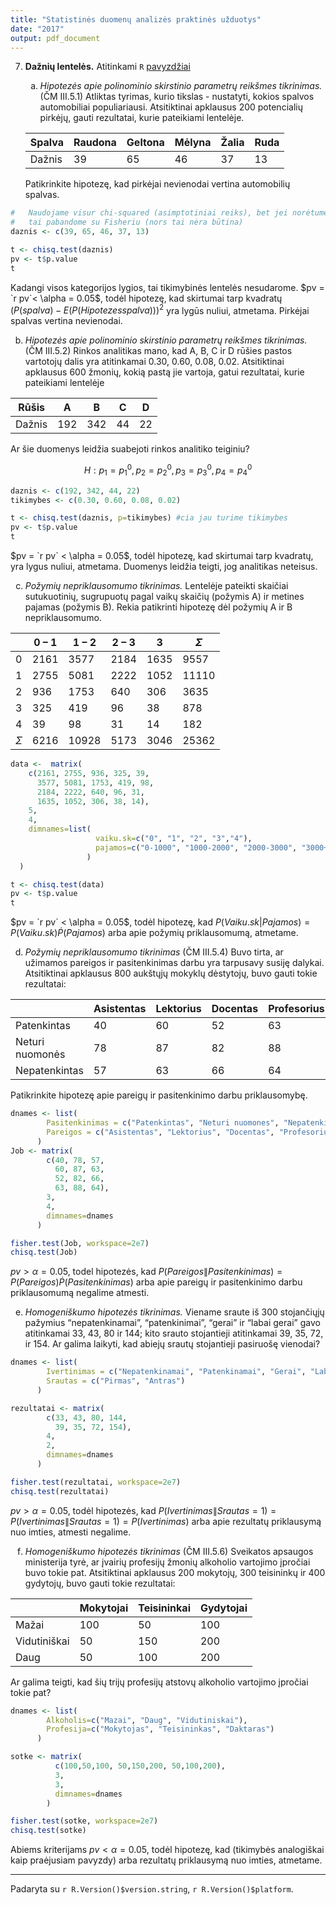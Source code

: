 ```yaml
---
title: "Statistinės duomenų analizės praktinės užduotys"
date: "2017"
output: pdf_document
---
```


7. __Dažnių lentelės.__ Atitinkami `R` [pavyzdžiai](http://www.cookbook-r.com/Statistical_analysis/Frequency_tests/)

   (a) _Hipotezės apie polinominio skirstinio parametrų reikšmes tikrinimas._
   (ČM III.5.1) Atliktas tyrimas, kurio tikslas - nustatyti, kokios spalvos
   automobiliai populiariausi. Atsitiktinai apklausus 200 potencialių pirkėjų,
   gauti rezultatai, kurie pateikiami lentelėje.

   | Spalva | Raudona | Geltona | Mėlyna | Žalia | Ruda |
   |--------|---------|---------|--------|-------|------|
   | Dažnis | 39      | 65      | 46     | 37    | 13   |

   Patikrinkite hipotezę, kad pirkėjai nevienodai vertina automobilių spalvas.

```r
#   Naudojame visur chi-squared (asimptotiniai reiks), bet jei norėtumėm tiksliai
#   tai pabandome su Fisheriu (nors tai nėra būtina)
daznis <- c(39, 65, 46, 37, 13)

t <- chisq.test(daznis)
pv <- t$p.value
t
```

   Kadangi visos kategorijos lygios, tai tikimybinės lentelės nesudarome.
   $pv = `r pv`< \alpha = 0.05$, todėl hipotezę, kad skirtumai tarp kvadratų
   $(P(spalva) - E(P(Hipotezes spalva)))^2$ yra lygūs nuliui, atmetama. Pirkėjai
   spalvas vertina nevienodai.

   (b) _Hipotezės apie polinominio skirstinio parametrų reikšmes tikrinimas._
   (ČM III.5.2) Rinkos analitikas mano, kad A, B, C ir D rūšies pastos vartotojų
   dalis yra atitinkamai 0.30, 0.60, 0.08, 0.02. Atsitiktinai apklausus 600
   žmonių, kokią pastą jie vartoja, gatui rezultatai, kurie pateikiami lentelėje

   | Rūšis  |  A  |  B  |  C  |  D  |
   |--------|-----|-----|-----|-----|
   | Dažnis | 192 | 342 |  44 |  22 |

   Ar šie duomenys leidžia suabejoti rinkos analitiko teiginiu?

   $$H: p_1 = p^0_1, p_2 = p^0_2, p_3 = p^0_3, p_4 = p^0_4$$

```r
daznis <- c(192, 342, 44, 22)
tikimybes <- c(0.30, 0.60, 0.08, 0.02)

t <- chisq.test(daznis, p=tikimybes) #cia jau turime tikimybes
pv <- t$p.value
t
```

   $pv = `r pv` < \alpha = 0.05$, todėl hipotezę, kad skirtumai tarp kvadratų,
   yra lygus nuliui, atmetama. Duomenys leidžia teigti, jog analitikas neteisus.

   (c) _Požymių nepriklausomumo tikrinimas._ Lentelėje pateikti skaičiai
   sutukuotinių, sugrupuotų pagal vaikų skaičių (požymis A) ir metines pajamas
   (požymis B). Rekia patikrinti hipotezę dėl požymių A ir B nepriklausomumo.

   |          | 0 – 1 | 1 – 2  | 2 – 3 | 3    | $\Sigma$ |
   |----------|-------|--------|-------|------|----------|
   | 0        | 2161  | 3577   | 2184  | 1635 | 9557     |
   | 1        | 2755  | 5081   | 2222  | 1052 | 11110    |
   | 2        | 936   | 1753   | 640   | 306  | 3635     |
   | 3        | 325   | 419    | 96    | 38   | 878      |
   | 4        | 39    | 98     | 31    | 14   | 182      |
   | $\Sigma$ | 6216  | 10928  | 5173  | 3046 | 25362    |

```r
data <-  matrix(
    c(2161, 2755, 936, 325, 39,
      3577, 5081, 1753, 419, 98,
      2184, 2222, 640, 96, 31,
      1635, 1052, 306, 38, 14),
    5,
    4,
    dimnames=list(
                   vaiku.sk=c("0", "1", "2", "3","4"),
                   pajamos=c("0-1000", "1000-2000", "2000-3000", "3000+")
                 )
  )

t <- chisq.test(data)
pv <- t$p.value
t
```

   $pv = `r pv` < \alpha =  0.05$, todėl hipotezę, kad
   $P(Vaiku.sk | Pajamos) = P(Vaiku.sk) \dot P(Pajamos)$ arba apie požymių
   priklausomumą, atmetame.

   (d) _Požymių nepriklausomumo tikrinimas_ (ČM III.5.4) Buvo tirta, ar užimamos
   pareigos ir pasitenkinimas darbu yra tarpusavy susiję dalykai. Atsitiktinai
   apklausus 800 aukštųjų mokyklų dėstytojų, buvo gauti tokie rezultatai:

   |                 | Asistentas | Lektorius | Docentas | Profesorius |
   |-----------------|------------|-----------|----------|-------------|
   | Patenkintas     |    40      |    60     |    52    |    63       |
   | Neturi nuomonės |    78      |    87     |    82    |    88       |
   | Nepatenkintas   |    57      |    63     |    66    |    64       |

   Patikrinkite hipotezę apie pareigų ir pasitenkinimo darbu priklausomybę.

```r
dnames <- list(
        Pasitenkinimas = c("Patenkintas", "Neturi nuomones", "Nepatenkintas"),
        Pareigos = c("Asistentas", "Lektorius", "Docentas", "Profesorius")
      )
Job <- matrix(
        c(40, 78, 57,
          60, 87, 63,
          52, 82, 66,
          63, 88, 64),
        3,
        4,
        dimnames=dnames
      )

fisher.test(Job, workspace=2e7)
chisq.test(Job)
```
   $pv > \alpha = 0.05$, todel hipotezės, kad
   $P(Pareigos \| Pasitenkinimas) = P(Pareigos) \dot P(Pasitenkinimas)$ arba
   apie pareigų ir pasitenkinimo darbu priklausomumą negalime atmesti.

   (e) _Homogeniškumo hipotezės tikrinimas._ Viename sraute iš 300 stojančiųjų
   pažymius "nepatenkinamai", "patenkinimai", "gerai" ir "labai gerai" gavo
   atitinkamai 33, 43, 80 ir 144; kito srauto stojantieji atitinkamai
   39, 35, 72, ir 154. Ar galima laikyti, kad abiejų srautų stojantieji
   pasiruošę vienodai?


```r
dnames <- list(
        Ivertinimas = c("Nepatenkinamai", "Patenkinamai", "Gerai", "Labai gerai"),
        Srautas = c("Pirmas", "Antras")
      )

rezultatai <- matrix(
        c(33, 43, 80, 144,
          39, 35, 72, 154),
        4,
        2,
        dimnames=dnames
      )

fisher.test(rezultatai, workspace=2e7)
chisq.test(rezultatai)
```

   $pv > \alpha = 0.05$, todėl hipotezės, kad
   $P(Ivertinimas \| Srautas = 1) = P(Ivertinimas \| Srautas = 1) = P(Ivertinimas)$
   arba apie rezultatų priklausymą nuo imties, atmesti negalime.

   (f) _Homogeniškumo hipotezės tikrinimas_ (ČM III.5.6) Sveikatos apsaugos
   ministerija tyrė, ar įvairių profesijų žmonių alkoholio vartojimo įpročiai
   buvo tokie pat. Atsitiktinai apklausus 200 mokytojų, 300 teisininkų ir 400
   gydytojų, buvo gauti tokie rezultatai:

   |              | Mokytojai | Teisininkai | Gydytojai |
   |--------------|-----------|-------------|-----------|
   | Mažai        |    100    |     50      |    100    |
   | Vidutiniškai |     50    |    150      |    200    |
   | Daug         |     50    |    100      |    200    |

   Ar galima teigti, kad šių trijų profesijų atstovų alkoholio vartojimo
   įpročiai tokie pat?


```r
dnames <- list(
        Alkoholis=c("Mazai", "Daug", "Vidutiniskai"),
        Profesija=c("Mokytojas", "Teisininkas", "Daktaras")
      )

sotke <- matrix(
          c(100,50,100, 50,150,200, 50,100,200),
          3,
          3,
          dimnames=dnames
        )

fisher.test(sotke, workspace=2e7)
chisq.test(sotke)
```

   Abiems kriterijams $pv < \alpha = 0.05$, todėl hipotezę, kad (tikimybės
   analogiškai kaip praėjusiam pavyzdy) arba rezultatų priklausymą nuo imties,
   atmetame.

***
  Padaryta su `r R.Version()$version.string`, `r R.Version()$platform`.

